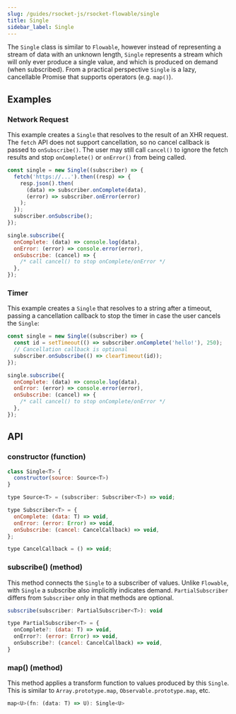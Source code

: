 ```yaml
---
slug: /guides/rsocket-js/rsocket-flowable/single
title: Single
sidebar_label: Single
---
```


The `Single` class is similar to `Flowable`, however instead of representing a stream of data with an unknown length, `Single` represents a stream which will only ever produce a single value, and which is produced on demand (when subscribed). From a practical perspective `Single` is a lazy, cancellable Promise that supports operators (e.g. `map()`).

## Examples

### Network Request

This example creates a `Single` that resolves to the result of an XHR request. The `fetch`
API does not support cancellation, so no cancel callback is passed to
`onSubscribe()`. The user may still call `cancel()` to ignore the fetch
results and stop `onComplete()` or `onError()` from being called.

```javascript
const single = new Single((subscriber) => {
  fetch('https://...').then((resp) => {
    resp.json().then(
      (data) => subscriber.onComplete(data),
      (error) => subscriber.onError(error)
    );
  });
  subscriber.onSubscribe();
});

single.subscribe({
  onComplete: (data) => console.log(data),
  onError: (error) => console.error(error),
  onSubscribe: (cancel) => {
    /* call cancel() to stop onComplete/onError */
  },
});
```

### Timer

This example creates a `Single` that resolves to a string after a timeout, passing a
cancellation callback to stop the timer in case the user cancels the `Single`:

```javascript
const single = new Single((subscriber) => {
  const id = setTimeout(() => subscriber.onComplete('hello!'), 250);
  // Cancellation callback is optional
  subscriber.onSubscribe(() => clearTimeout(id));
});

single.subscribe({
  onComplete: (data) => console.log(data),
  onError: (error) => console.error(error),
  onSubscribe: (cancel) => {
    /* call cancel() to stop onComplete/onError */
  },
});
```

## API

### constructor (function)

```javascript
class Single<T> {
  constructor(source: Source<T>)
}

type Source<T> = (subscriber: Subscriber<T>) => void;

type Subscriber<T> = {
  onComplete: (data: T) => void,
  onError: (error: Error) => void,
  onSubscribe: (cancel: CancelCallback) => void,
};

type CancelCallback = () => void;
```

### subscribe() (method)

This method connects the `Single` to a subscriber of values. Unlike `Flowable`, with `Single` a subscribe
also implicitly indicates demand. `PartialSubscriber` differs from `Subscriber`
only in that methods are optional.

```javascript
subscribe(subscriber: PartialSubscriber<T>): void

type PartialSubscriber<T> = {
  onComplete?: (data: T) => void,
  onError?: (error: Error) => void,
  onSubscribe?: (cancel: CancelCallback) => void,
}
```

### map() (method)

This method applies a transform function to values produced by this `Single`. This is similar to
`Array.prototype.map`, `Observable.prototype.map`, etc.

```javascript
map<U>(fn: (data: T) => U): Single<U>
```
